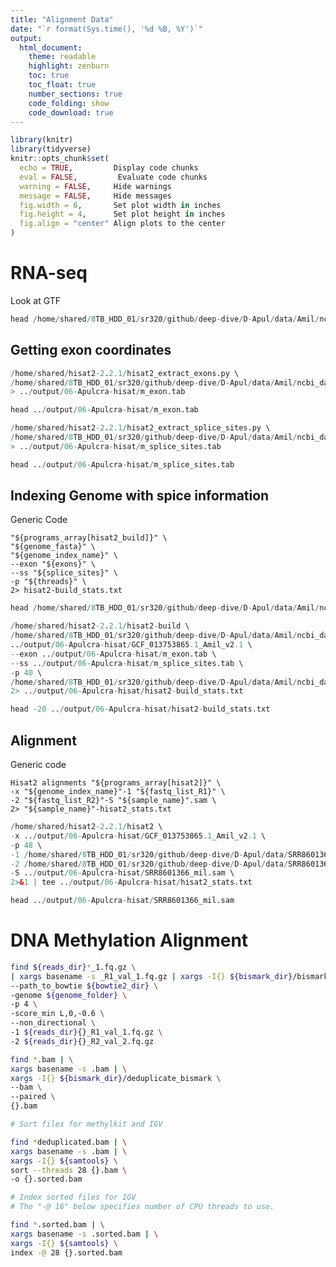 ```yaml
---
title: "Alignment Data"
date: "`r format(Sys.time(), '%d %B, %Y')`"  
output: 
  html_document:
    theme: readable
    highlight: zenburn
    toc: true
    toc_float: true
    number_sections: true
    code_folding: show
    code_download: true
---
```


```r
library(knitr)
library(tidyverse)
knitr::opts_chunk$set(
  echo = TRUE,         Display code chunks
  eval = FALSE,         Evaluate code chunks
  warning = FALSE,     Hide warnings
  message = FALSE,     Hide messages
  fig.width = 6,       Set plot width in inches
  fig.height = 4,      Set plot height in inches
  fig.align = "center" Align plots to the center
)
```

# RNA-seq

Look at GTF

```r
head /home/shared/8TB_HDD_01/sr320/github/deep-dive/D-Apul/data/Amil/ncbi_dataset/data/GCF_013753865.1/genomic.gtf 
```

## Getting exon coordinates

```r
/home/shared/hisat2-2.2.1/hisat2_extract_exons.py \
/home/shared/8TB_HDD_01/sr320/github/deep-dive/D-Apul/data/Amil/ncbi_dataset/data/GCF_013753865.1/genomic.gtf \
> ../output/06-Apulcra-hisat/m_exon.tab
```

```r
head ../output/06-Apulcra-hisat/m_exon.tab
```

```r
/home/shared/hisat2-2.2.1/hisat2_extract_splice_sites.py \
/home/shared/8TB_HDD_01/sr320/github/deep-dive/D-Apul/data/Amil/ncbi_dataset/data/GCF_013753865.1/genomic.gtf \
> ../output/06-Apulcra-hisat/m_splice_sites.tab
```

```r
head ../output/06-Apulcra-hisat/m_splice_sites.tab
```

## Indexing Genome with spice information

Generic Code

```         
"${programs_array[hisat2_build]}" \
"${genome_fasta}" \
"${genome_index_name}" \
--exon "${exons}" \
--ss "${splice_sites}" \
-p "${threads}" \
2> hisat2-build_stats.txt
```

```r
head /home/shared/8TB_HDD_01/sr320/github/deep-dive/D-Apul/data/Amil/ncbi_dataset/data/GCF_013753865.1/GCF_013753865.1_Amil_v2.1_genomic.fna
```

```r
/home/shared/hisat2-2.2.1/hisat2-build \
/home/shared/8TB_HDD_01/sr320/github/deep-dive/D-Apul/data/Amil/ncbi_dataset/data/GCF_013753865.1/GCF_013753865.1_Amil_v2.1_genomic.fna \
../output/06-Apulcra-hisat/GCF_013753865.1_Amil_v2.1 \
--exon ../output/06-Apulcra-hisat/m_exon.tab \
--ss ../output/06-Apulcra-hisat/m_splice_sites.tab \
-p 40 \
/home/shared/8TB_HDD_01/sr320/github/deep-dive/D-Apul/data/Amil/ncbi_dataset/data/GCF_013753865.1/genomic.gtf \
2> ../output/06-Apulcra-hisat/hisat2-build_stats.txt
```

```r
head -20 ../output/06-Apulcra-hisat/hisat2-build_stats.txt
```

## Alignment

Generic code

```         
Hisat2 alignments "${programs_array[hisat2]}" \
-x "${genome_index_name}"-1 "${fastq_list_R1}" \
-2 "${fastq_list_R2}"-S "${sample_name}".sam \
2> "${sample_name}"-hisat2_stats.txt
```

```r
/home/shared/hisat2-2.2.1/hisat2 \
-x ../output/06-Apulcra-hisat/GCF_013753865.1_Amil_v2.1 \
-p 48 \
-1 /home/shared/8TB_HDD_01/sr320/github/deep-dive/D-Apul/data/SRR8601366_1.fastq \
-2 /home/shared/8TB_HDD_01/sr320/github/deep-dive/D-Apul/data/SRR8601366_2.fastq \
-S ../output/06-Apulcra-hisat/SRR8601366_mil.sam \
2>&1 | tee ../output/06-Apulcra-hisat/hisat2_stats.txt
```

```r
head ../output/06-Apulcra-hisat/SRR8601366_mil.sam
```

# DNA Methylation Alignment

``` bash
find ${reads_dir}*_1.fq.gz \
| xargs basename -s _R1_val_1.fq.gz | xargs -I{} ${bismark_dir}/bismark \
--path_to_bowtie ${bowtie2_dir} \
-genome ${genome_folder} \
-p 4 \
-score_min L,0,-0.6 \
--non_directional \
-1 ${reads_dir}{}_R1_val_1.fq.gz \
-2 ${reads_dir}{}_R2_val_2.fq.gz

find *.bam | \
xargs basename -s .bam | \
xargs -I{} ${bismark_dir}/deduplicate_bismark \
--bam \
--paired \
{}.bam
```

```.bash
# Sort files for methylkit and IGV

find *deduplicated.bam | \
xargs basename -s .bam | \
xargs -I{} ${samtools} \
sort --threads 28 {}.bam \
-o {}.sorted.bam

# Index sorted files for IGV
# The "-@ 16" below specifies number of CPU threads to use.

find *.sorted.bam | \
xargs basename -s .sorted.bam | \
xargs -I{} ${samtools} \
index -@ 28 {}.sorted.bam
```

